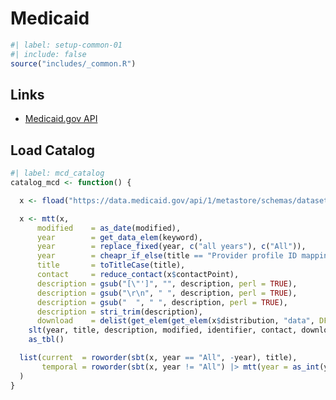 # Medicaid {#sec-mcdapi}

```r
#| label: setup-common-01
#| include: false
source("includes/_common.R")
```

## Links

   * [Medicaid.gov API](https://data.medicaid.gov/about/api)

## Load Catalog

```r
#| label: mcd_catalog
catalog_mcd <- function() {

  x <- fload("https://data.medicaid.gov/api/1/metastore/schemas/dataset/items?show-reference-ids")

  x <- mtt(x,
      modified    = as_date(modified),
      year        = get_data_elem(keyword),
      year        = replace_fixed(year, c("all years"), c("All")),
      year        = cheapr_if_else(title == "Provider profile ID mapping table", "All", year),
      title       = toTitleCase(title),
      contact     = reduce_contact(x$contactPoint),
      description = gsub("[\"']", "", description, perl = TRUE),
      description = gsub("\r\n", " ", description, perl = TRUE),
      description = gsub("  ", " ", description, perl = TRUE),
      description = stri_trim(description),
      download    = delist(get_elem(get_elem(x$distribution, "data", DF.as.list = TRUE), "downloadURL"))) |>
    slt(year, title, description, modified, identifier, contact, download) |>
    as_tbl()

  list(current  = roworder(sbt(x, year == "All", -year), title),
       temporal = roworder(sbt(x, year != "All") |> mtt(year = as_int(year), title = stri_replace_all_regex(title, "^[0-9]{4} ", "")), title, -year)
  )
}
```
